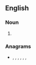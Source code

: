 ==English==

===Noun===
{{head|en|noun plural form}}

# {{plural of|grantee|lang=en}}

===Anagrams===
* {{l|en|estrange}}, {{l|en|greatens}}, {{l|en|reagents}}, {{l|en|rentages}}, {{l|en|segreant}}, {{l|en|sergeant}}, {{l|en|sternage}}